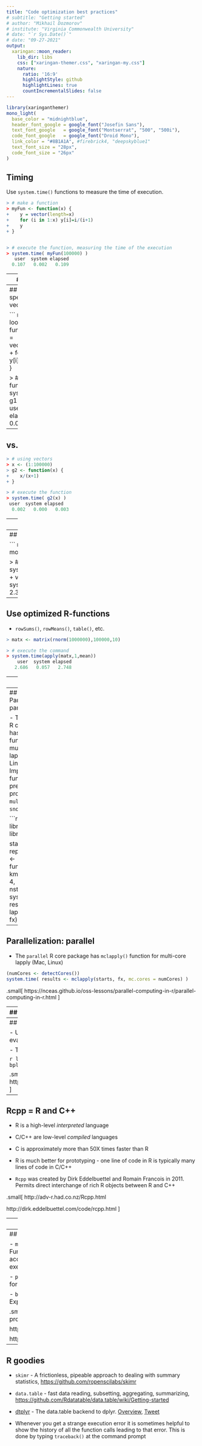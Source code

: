 ```yaml
---
title: "Code optimization best practices"
# subtitle: "Getting started"
# author: "Mikhail Dozmorov"
# institute: "Virginia Commonwealth University"
# date: "`r Sys.Date()`"
# date: "09-27-2021"
output:
  xaringan::moon_reader:
    lib_dir: libs
    css: ["xaringan-themer.css", "xaringan-my.css"]
    nature:
      ratio: '16:9'
      highlightStyle: github
      highlightLines: true
      countIncrementalSlides: false
---
```


```r
library(xaringanthemer)
mono_light(
  base_color = "midnightblue",
  header_font_google = google_font("Josefin Sans"),
  text_font_google   = google_font("Montserrat", "500", "500i"),
  code_font_google   = google_font("Droid Mono"),
  link_color = "#8B1A1A", #firebrick4, "deepskyblue1"
  text_font_size = "28px",
  code_font_size = "26px"
)
```

## Timing

Use `system.time()` functions to measure the time of execution.

``` r
> # make a function
> myFun <- function(x) {
+    y = vector(length=x)
+    for (i in 1:x) y[i]=i/(i+1)
+    y
+ }


> # execute the function, measuring the time of the execution
> system.time( myFun(100000) )
   user  system elapsed
  0.107   0.002   0.109
```

---
## Memory

`utils::object.size()` - Report the Space Allocated for an Object

```r
sl <- object.size(seq(1:10^6))

print(sl) ## 4000048 bytes
print(sl, units = "auto") ## 3.8 Mb
print(sl, units = "auto", standard = "IEC") ## 3.8 Mib
print(sl, units = "auto", standard = "SI") ## 4 MB
```

Alternatively, `pryr::object_size()` function to measure memory footprint of R objects

``` r
> library(pryr)
> object_size(USArrests)
5.23 kB
```

---
## Code speedup: Use vectors

``` r
> # using loops
> g1 <- function(x) {
+    y = vector(length=x)
+    for (i in 1:x) y[i]=i/(i+1)
+    y
+ }

> # execute the function 
> system.time( g1(100000) )
   user  system elapsed
  0.107   0.002   0.109
```

---
## vs.

``` r
> # using vectors
> x <- (1:100000)
> g2 <- function(x) {
+    x/(x+1)
+ }

> # execute the function
> system.time( g2(x) )
 user  system elapsed
  0.002   0.000   0.003
```

---
## Pre-allocate arrays

``` r
> vec1<-NULL  


> # execute the command
> system.time(
+ for(i in 1:100000) 
+ vec1 <- c(vec1,mean(1:100)))
    user  system elapsed
  58.181   0.193  58.417
```

---
## vs.

``` r
> vec2 <- vector(
+ mode=“numeric”,length=100000)

> # execute the command
> system.time(
+ for(i in 1:100000) 
+ vec2[i] <- mean(1:100))
   user  system elapsed
  2.324   0.063   2.388
```

---
## Use optimized R-functions

- `rowSums()`,  `rowMeans()`,  `table()`,  etc.

``` r
> matx <- matrix(rnorm(1000000),100000,10)

> # execute the command
> system.time(apply(matx,1,mean))
    user  system elapsed
   2.686   0.057   2.748
```

---
## vs.

``` r
> matx <- matrix(rnorm(1000000),100000,10)

> # execute the command
> system.time(rowMeans(matx))
   user  system elapsed
  0.013   0.000   0.014
```

---
## Parallelization: parallel

- The `parallel` R core package has `mclapply()` function for multi-core lapply (Mac, Linux)
- Implements functionality previously provided by the `multicore` and `snow` packages

```r
library(parallel)
library(MASS)

starts <- rep(100, 40)
fx <- function(nstart) kmeans(Boston, 4, nstart=nstart)
system.time( results <- lapply(starts, fx) )
```

---
## Parallelization: parallel

- The `parallel` R core package has `mclapply()` function for multi-core lapply (Mac, Linux)

```r
(numCores <- detectCores())
system.time( results <- mclapply(starts, fx, mc.cores = numCores) )
```

.small[ https://nceas.github.io/oss-lessons/parallel-computing-in-r/parallel-computing-in-r.html ]

---
## Parallelization methods: foreach/doParallel

- Combined with `doParallel` functionality, the `foreach` R package enables parallelized for loops

```r
library(foreach)
library(doParallel)
registerDoParallel(numCores)  # use multicore
foreach (i=1:3) %dopar% {
  sqrt(i)
}
```

Used by over 700 packages on CRAN and Bioconductor

.small[ https://CRAN.R-project.org/package=foreach ]

---
## Parallelization methods: BiocParallel

- Unified interface to the methods for parallel evaluation

- The `bplapply()` function performs parallel lapply

```r
library(BiocParallel)
system.time( results <- bplapply(starts, fx) )
```

.small[ http://lcolladotor.github.io/2016/03/07/biocparallel/ ]

---
## Rcpp = R and C++

- R is a high-level _interpreted_ language

- C/C++ are low-level _compiled_ languages

- C is approximately more than 50X times faster than R

- R is much better for prototyping - one line of code in R is typically many lines of code in C/C++

- `Rcpp` was created by Dirk Eddelbuettel and Romain Francois in 2011. Permits direct interchange of rich R objects between R and C++

.small[ http://adv-r.had.co.nz/Rcpp.html

http://dirk.eddelbuettel.com/code/rcpp.html ]

---
## Code profiling

Profiling is a tool, which can be used to find out how much time is spent in each function. Code profiling can give a way to locate those parts of a program which will benefit most from optimization.

- `Rprof()` – turn profiling on
- `Rprof(NULL)` – turn profiling off
- `summaryRprof("Rprof.out")` – Summarize the output of the `Rprof()` function to show the amount of time used by different R functions.

``` r
> summaryRprof("bmslow.out")
$by.self
         self.time self.pct total.time total.pct
"cbind"     400.52    99.39     400.52     99.39
"rnorm"       1.70     0.42       1.70      0.42
"bmslow"      0.74     0.18     402.96    100.00
```


---
## Code profiling

- `microbenchmark` - Accurate Timing Functions. Provides infrastructure to accurately measure and compare the execution time of R expression

- `profvis` -  Interactive Visualizations for Profiling R Code Overview, 

- `bench` - High Precision Timing of R Expressions

.small[ https://CRAN.R-project.org/package=microbenchmark

https://rstudio.github.io/profvis/

http://r-lib.github.io/bench ]

---
## R goodies

- `skimr` - A frictionless, pipeable approach to dealing with summary statistics, [https://github.com/ropenscilabs/skimr](https://github.com/ropenscilabs/skimr)

- `data.table` - fast data reading, subsetting, aggregating, summarizing,  [https://github.com/Rdatatable/data.table/wiki/Getting-started](https://github.com/Rdatatable/data.table/wiki/Getting-started)

- [dtplyr](https://dtplyr.tidyverse.org/) - The data.table backend to dplyr. [Overview](https://www.business-science.io/code-tools/2021/04/13/dtplyr-datatable-dplyr-backend.html), [Tweet](https://twitter.com/mdancho84/status/1441776263702712320?s=20)

- Whenever you get a strange execution error it is sometimes helpful to show the history of all the function calls leading to that error. This is done by typing `traceback()` at the command prompt


